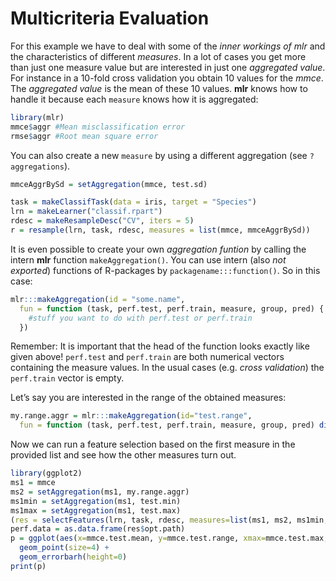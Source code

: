 Multicriteria Evaluation
========================

For this example we have to deal with some of the *inner workings of mlr* and the characteristics of different *measures*.
In a lot of cases you get more than just one measure value but are interested in just one *aggregated value*.
For instance in a 10-fold cross validation you obtain 10 values for the *mmce*.
The *aggregated value* is the mean of these 10 values.
**mlr** knows how to handle it because each `measure` knows how it is aggregated:
```r
library(mlr)
mmce$aggr #Mean misclassification error
rmse$aggr #Root mean square error
```
You can also create a new `measure` by using a different aggregation (see `?aggregations`).
```r
mmceAggrBySd = setAggregation(mmce, test.sd)

task = makeClassifTask(data = iris, target = "Species")
lrn = makeLearner("classif.rpart")
rdesc = makeResampleDesc("CV", iters = 5)
r = resample(lrn, task, rdesc, measures = list(mmce, mmceAggrBySd))
```

It is even possible to create your own *aggregation funtion* by calling the intern **mlr** function `makeAggregation()`.
You can use intern (also *not exported*) functions of R-packages by `packagename:::function()`.
So in this case:
```r
mlr:::makeAggregation(id = "some.name", 
  fun = function (task, perf.test, perf.train, measure, group, pred) {
    #stuff you want to do with perf.test or perf.train
  })
```
Remember: It is important that the head of the function looks exactly like given above!
`perf.test` and `perf.train` are both numerical vectors containing the measure values.
In the usual cases (e.g. *cross validation*) the `perf.train` vector is empty.

Let's say you are interested in the range of the obtained measures:
```r
my.range.aggr = mlr:::makeAggregation(id="test.range", 
  fun = function (task, perf.test, perf.train, measure, group, pred) diff(range(perf.test)))
```

Now we can run a feature selection based on the first measure in the provided list and see how the other measures turn out.
```r
library(ggplot2)
ms1 = mmce
ms2 = setAggregation(ms1, my.range.aggr)
ms1min = setAggregation(ms1, test.min)
ms1max = setAggregation(ms1, test.max)
(res = selectFeatures(lrn, task, rdesc, measures=list(ms1, ms2, ms1min, ms1max),  control=makeFeatSelControlExhaustive(), show.info=FALSE))
perf.data = as.data.frame(res$opt.path)
p = ggplot(aes(x=mmce.test.mean, y=mmce.test.range, xmax=mmce.test.max, xmin=mmce.test.min, color=as.factor(Sepal.Width), pch=as.factor(Petal.Width)), data=perf.data) + 
  geom_point(size=4) +
  geom_errorbarh(height=0)
print(p)
```